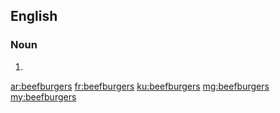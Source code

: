 ==English==

===Noun===
{{head|en|noun plural form}}

# {{plural of|beefburger|lang=en}}

[[ar:beefburgers]]
[[fr:beefburgers]]
[[ku:beefburgers]]
[[mg:beefburgers]]
[[my:beefburgers]]